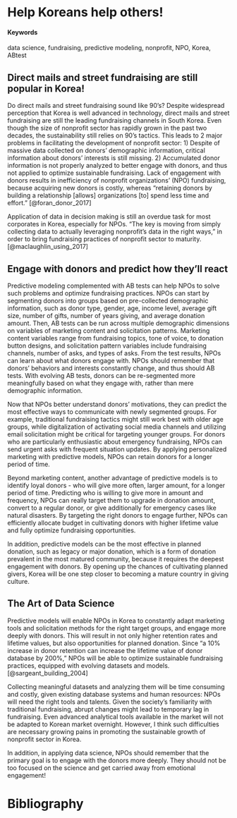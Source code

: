 # Help Koreans help others! {#Predictive-Fundraising}


#### Keywords {-}

data science, fundraising, predictive modeling, nonprofit, NPO, Korea, ABtest


## Direct mails and street fundraising are still popular in Korea!

Do direct mails and street fundraising sound like 90's? Despite widespread perception that Korea is well advanced in technology, direct mails and street fundraising are still the leading fundraising channels in South Korea. Even though the size of nonprofit sector has rapidly grown in the past two decades, the sustainability still relies on 90's tactics. This leads to 2 major problems in facilitating the development of nonprofit sector: 1) Despite of massive data collected on donors' demographic information, critical information about donors' interests is still missing. 2) Accumulated donor information is not properly analyzed to better engage with donors, and thus not applied to optimize sustainable fundraising. Lack of engagement with donors results in inefficiency of nonprofit organizations' (NPO) fundraising, because acquiring new donors is costly, whereas "retaining donors by building a relationship [allows] organizations [to] spend less time and effort." [@foran_donor_2017] 

Application of data in decision making is still an overdue task for most corporates in Korea, especially for NPOs. "The key is moving from simply collecting data to actually leveraging nonprofit's data in the right ways," in order to bring fundraising practices of nonprofit sector to maturity. [@maclaughlin_using_2017]



## Engage with donors and predict how they'll react

Predictive modeling complemented with AB tests can help NPOs to solve such problems and optimize fundraising practices. NPOs can start by segmenting donors into groups based on pre-collected demographic information, such as donor type, gender, age, income level, average gift size, number of gifts, number of years giving, and average donation amount. Then, AB tests can be run across multiple demographic dimensions on variables of marketing content and solicitation patterns. Marketing content variables range from fundraising topics, tone of voice, to donation button designs, and solicitation pattern variables include fundraising channels, number of asks, and types of asks. From the test results, NPOs can learn about what donors engage with. NPOs should remember that donors' behaviors and interests constantly change, and thus should AB tests. With evolving AB tests, donors can be re-segmented more meaningfully based on what they engage with, rather than mere demographic information.

Now that NPOs better understand donors' motivations, they can predict the most effective ways to communicate with newly segmented groups. For example, traditional fundraising tactics might still work best with older age groups, while digitalization of activating social media channels and utilizing email solicitation might be critical for targeting younger groups. For donors who are particularly enthusiastic about emergency fundraising, NPOs can send urgent asks with frequent situation updates. By applying personalized marketing with predictive models, NPOs can retain donors for a longer period of time.

Beyond marketing content, another advantage of predictive models is to identify loyal donors - who will give more often, larger amount, for a longer period of time. Predicting who is willing to give more in amount and frequency, NPOs can really target them to upgrade in donation amount, convert to a regular donor, or give additionally for emergency cases like natural disasters. By targeting the right donors to engage further, NPOs can efficiently allocate budget in cultivating donors with higher lifetime value and fully optimize fundraising opportunities.

In addition, predictive models can be the most effective in planned donation, such as legacy or major donation, which is a form of donation prevalent in the most matured community, because it requires the deepest engagement with donors. By opening up the chances of cultivating planned givers, Korea will be one step closer to becoming a mature country in giving culture.



## The Art of Data Science

Predictive models will enable NPOs in Korea to constantly adapt marketing tools and solicitation methods for the right target groups, and engage more deeply with donors. This will result in not only higher retention rates and lifetime values, but also opportunities for planned donation. Since "a 10% increase in donor retention can increase the lifetime value of donor database by 200%," NPOs will be able to optimize sustainable fundraising practices, equipped with evolving datasets and models. [@sargeant_building_2004]

Collecting meaningful datasets and analyzing them will be time consuming and costly, given existing database systems and human resources: NPOs will need the right tools and talents.
Given the society's familiarity with traditional fundraising, abrupt changes might lead to temporary lag in fundraising. Even advanced analytical tools available in the market will not be adapted to Korean market overnight. However, I think such difficulties are necessary growing pains in promoting the sustainable growth of nonprofit sector in Korea.

In addition, in applying data science, NPOs should remember that the primary goal is to engage with the donors more deeply. They should not be too focused on the science and get carried away from emotional engagement!


# Bibliography {-}
